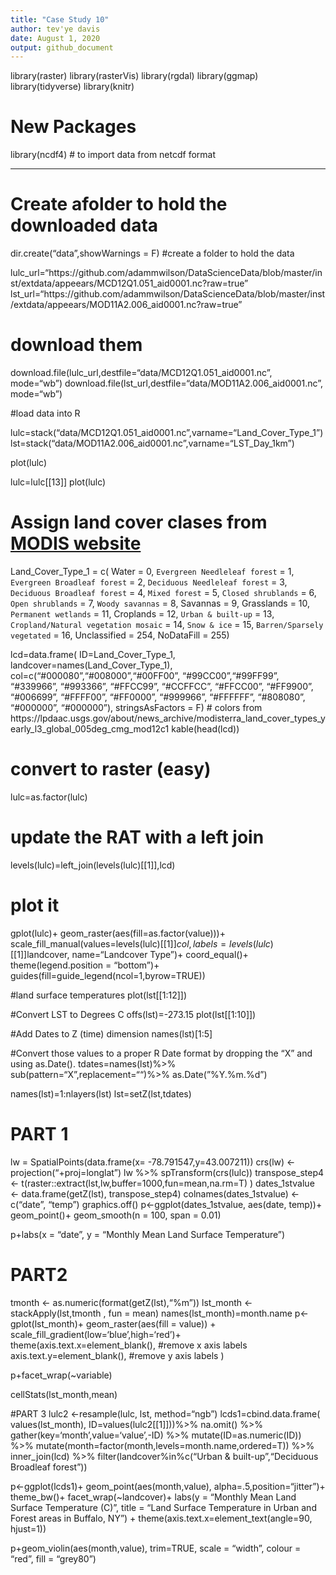 ```yaml
---
title: "Case Study 10"
author: tev'ye davis
date: August 1, 2020
output: github_document
---
```


library(raster)
library(rasterVis)
library(rgdal)
library(ggmap)
library(tidyverse)
library(knitr)

# New Packages
library(ncdf4) # to import data from netcdf format

-----
# Create afolder to hold the downloaded data
dir.create("data",showWarnings = F) #create a folder to hold the data
 
lulc_url="https://github.com/adammwilson/DataScienceData/blob/master/inst/extdata/appeears/MCD12Q1.051_aid0001.nc?raw=true"
lst_url="https://github.com/adammwilson/DataScienceData/blob/master/inst/extdata/appeears/MOD11A2.006_aid0001.nc?raw=true"

# download them
download.file(lulc_url,destfile="data/MCD12Q1.051_aid0001.nc", mode="wb")
download.file(lst_url,destfile="data/MOD11A2.006_aid0001.nc", mode="wb")

#load data into R

lulc=stack("data/MCD12Q1.051_aid0001.nc",varname="Land_Cover_Type_1")
lst=stack("data/MOD11A2.006_aid0001.nc",varname="LST_Day_1km")

plot(lulc)

lulc=lulc[[13]]
plot(lulc)


# Assign land cover clases from [MODIS website](https://lpdaac.usgs.gov/dataset_discovery/modis/modis_products_table/mcd12q1)

Land_Cover_Type_1 = c(
    Water = 0, 
    `Evergreen Needleleaf forest` = 1, 
    `Evergreen Broadleaf forest` = 2,
    `Deciduous Needleleaf forest` = 3, 
    `Deciduous Broadleaf forest` = 4,
    `Mixed forest` = 5, 
    `Closed shrublands` = 6,
    `Open shrublands` = 7,
    `Woody savannas` = 8, 
    Savannas = 9,
    Grasslands = 10,
    `Permanent wetlands` = 11, 
    Croplands = 12,
    `Urban & built-up` = 13,
    `Cropland/Natural vegetation mosaic` = 14, 
    `Snow & ice` = 15,
    `Barren/Sparsely vegetated` = 16, 
    Unclassified = 254,
    NoDataFill = 255)

lcd=data.frame(
  ID=Land_Cover_Type_1,
  landcover=names(Land_Cover_Type_1),
  col=c("#000080","#008000","#00FF00", "#99CC00","#99FF99", "#339966", "#993366", "#FFCC99", "#CCFFCC", "#FFCC00", "#FF9900", "#006699", "#FFFF00", "#FF0000", "#999966", "#FFFFFF", "#808080", "#000000", "#000000"),
  stringsAsFactors = F)
# colors from https://lpdaac.usgs.gov/about/news_archive/modisterra_land_cover_types_yearly_l3_global_005deg_cmg_mod12c1
kable(head(lcd))


# convert to raster (easy)
lulc=as.factor(lulc)

# update the RAT with a left join
levels(lulc)=left_join(levels(lulc)[[1]],lcd)


# plot it
gplot(lulc)+
  geom_raster(aes(fill=as.factor(value)))+
  scale_fill_manual(values=levels(lulc)[[1]]$col,
                    labels=levels(lulc)[[1]]$landcover,
                    name="Landcover Type")+
  coord_equal()+
  theme(legend.position = "bottom")+
  guides(fill=guide_legend(ncol=1,byrow=TRUE))
  
  
#land surface temperatures
plot(lst[[1:12]])

#Convert LST to Degrees C
offs(lst)=-273.15
plot(lst[[1:10]])


#Add Dates to Z (time) dimension
names(lst)[1:5]

#Convert those values to a proper R Date format by dropping the “X” and using as.Date().
tdates=names(lst)%>%
  sub(pattern="X",replacement="")%>%
  as.Date("%Y.%m.%d")

names(lst)=1:nlayers(lst)
lst=setZ(lst,tdates)

# PART 1 
lw = SpatialPoints(data.frame(x= -78.791547,y=43.007211))
crs(lw) <- projection("+proj=longlat")
lw %>% spTransform(crs(lulc))
transpose_step4 <- t(raster::extract(lst,lw,buffer=1000,fun=mean,na.rm=T) )
dates_1stvalue <- data.frame(getZ(lst), transpose_step4)
colnames(dates_1stvalue) <- c("date", "temp") 
graphics.off()
p<-ggplot(dates_1stvalue, aes(date, temp))+
  geom_point()+
  geom_smooth(n = 100, span = 0.01)

p+labs(x = "date", y = "Monthly Mean Land Surface Temperature")



# PART2
tmonth <- as.numeric(format(getZ(lst),"%m"))
lst_month <- stackApply(lst,tmonth , fun = mean)
names(lst_month)=month.name
p<-gplot(lst_month)+
  geom_raster(aes(fill = value)) +
  scale_fill_gradient(low='blue',high='red')+
  theme(axis.text.x=element_blank(), #remove x axis labels
        axis.text.y=element_blank(),  #remove y axis labels
        )

p+facet_wrap(~variable)
  
cellStats(lst_month,mean)



#PART 3 
lulc2 <-resample(lulc, lst, method="ngb")
lcds1=cbind.data.frame(
  values(lst_month),
  ID=values(lulc2[[1]]))%>%
  na.omit() %>%
  gather(key='month',value='value',-ID) %>%
  mutate(ID=as.numeric(ID)) %>%
  mutate(month=factor(month,levels=month.name,ordered=T)) %>%
  inner_join(lcd) %>%
  filter(landcover%in%c("Urban & built-up","Deciduous Broadleaf forest"))

p<-ggplot(lcds1)+
  geom_point(aes(month,value), alpha=.5,position="jitter")+
  theme_bw()+
  facet_wrap(~landcover)+
  labs(y = "Monthly Mean Land Surface Temperature (C)", title = "Land Surface Temperature in Urban and Forest areas in Buffalo, NY") +
  theme(axis.text.x=element_text(angle=90, hjust=1))
  
p+geom_violin(aes(month,value), trim=TRUE, scale = "width", colour = "red", fill = "grey80")

